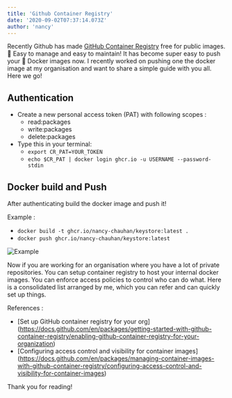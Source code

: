 ```yaml
---
title: 'Github Container Registry'
date: '2020-09-02T07:37:14.073Z'
author: 'nancy'
---
```


Recently Github has made [GitHub Container Registry](https://github.blog/2020-09-01-introducing-github-container-registry/) free for public images.🤩
Easy to manage and easy to maintain! 
It has become super easy to push your 🐳 Docker images now. I recently worked on pushing one the docker image at my organisation and want to share a simple
guide with you all. Here we go! 

## Authentication 

- Create a new personal access token (PAT) with following scopes :
    - read:packages 
    - write:packages 
    - delete:packages
- Type this in your terminal: 
    - `export CR_PAT=YOUR_TOKEN` 
    - `echo $CR_PAT | docker login ghcr.io -u USERNAME --password-stdin` 

## Docker build and Push 

After authenticating build the docker image and push it!

Example : 
- `docker build -t ghcr.io/nancy-chauhan/keystore:latest .`
- `docker push ghcr.io/nancy-chauhan/keystore:latest` 

![Example](../img/github_registry.png)

Now if you are working for an organisation where you have a lot
of private repositories. You can setup container registry to host your internal
docker images. You can enforce access policies to control who can do what.
Here is a consolidated list arranged by me, which you can refer 
and can quickly set up things. 

References : 

- [Set up GitHub container registry for your org] (https://docs.github.com/en/packages/getting-started-with-github-container-registry/enabling-github-container-registry-for-your-organization)
- [Configuring access control and visibility for container images] (https://docs.github.com/en/packages/managing-container-images-with-github-container-registry/configuring-access-control-and-visibility-for-container-images)

Thank you for reading! 